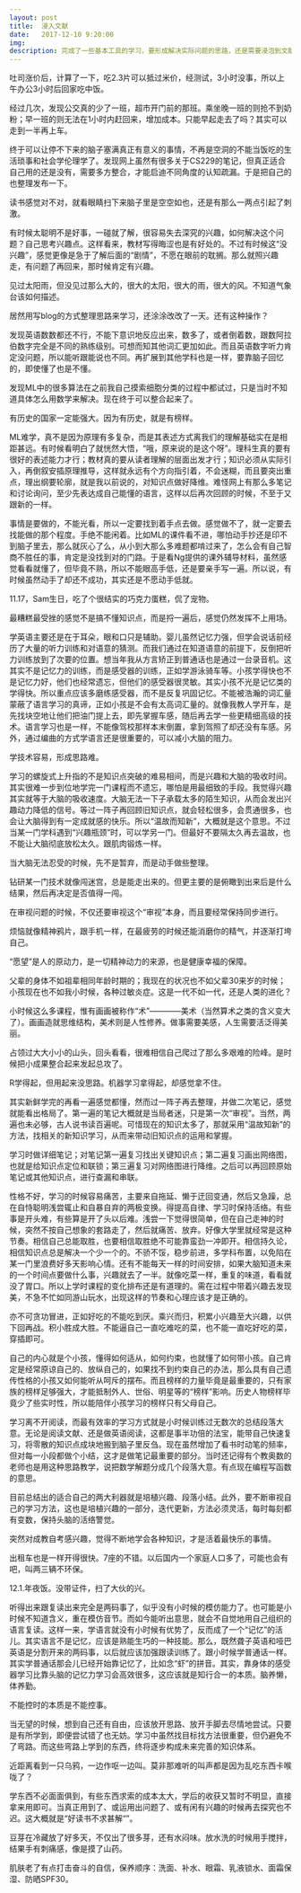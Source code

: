 ```yaml
---
layout: post
title:  浸入文献
date:   2017-12-10 9:20:00
img: 
description: 完成了一些基本工具的学习，要形成解决实际问题的思路，还是需要浸泡到文献中去。
---
```


吐司涨价后，计算了一下，吃2.3片可以抵过米价，经测试，3小时没事，所以上午办公3小时后回家吃中饭。

经过几次，发现公交真的少了一班，超市开门前的那班。乘坐晚一班的则抢不到奶粉；早一班的则无法在1小时内赶回来，增加成本。只能早起走去了吗？其实可以走到一半再上车。

终于可以让停不下来的脑子塞满真正有意义的事情，不再是空洞的不能当饭吃的生活琐事和社会学伦理学了。发现网上虽然有很多关于CS229的笔记，但真正适合自己用的还是没有，需要多方整合，才能启迪不同角度的认知疏漏。于是把自己的也整理发布一下。

读书感觉对不对，就看眼睛扫下来脑子里是空空如也，还是有那么一两点引起了刺激。

有时候太聪明不是好事，一碰就了解，很容易失去深究的兴趣，如何解决这个问题？自己思考兴趣点。这样看来，教材写得晦涩也是有好处的。不过有时候这“没兴趣”，感觉更像是急于了解后面的“剧情”，不愿在眼前的耽搁。那么就照兴趣走，有问题了再回来，那时候肯定有兴趣。

见过太阳雨，但没见过那么大的，很大的太阳，很大的雨，很大的风。不知道气象台该如何描述。

居然用写blog的方式整理思路来学习，还涂涂改改了一天。还有这种操作？

发现英语数数都还不行，不能下意识地反应出来，数多了，或者倒着数，跟数阿拉伯数字完全是不同的熟练级别。可想而知其他词汇更加如此。而且英语数字听力肯定没问题，所以能听跟能说也不同。再扩展到其他学科也是一样，要靠脑子回忆的，即使懂了也是不懂。

发现ML中的很多算法在之前我自己摸索细胞分类的过程中都试过，只是当时不知道具体怎么用数学来解决。现在终于可以整合起来了。

有历史的国家一定能强大。因为有历史，就是有榜样。

ML难学，真不是因为原理有多复杂，而是其表述方式离我们的理解基础实在是相距甚远。有时候看明白了就恍然大悟，“哦，原来说的是这个呀”。理科生真的要有很好的表述能力才行；教材真的要从读者理解的层面出发才行；知识必须从实际引入，再倒叙安插原理推导，这样就永远有个方向指引着，不会迷糊，而且要突出重点，理出纲要轮廓，就是我以前说的，对知识点做好降维。难怪网上有那么多笔记和讨论询问，至少先表达成自己能懂的语言，这样以后再次回顾的时候，不至于又跟新的一样。

事情是要做的，不能光看，所以一定要找到着手点去做。感觉做不了，就一定要去找能做的那个程度。手绝不能闲着。比如ML的课件看不进，哪怕动手抄还是印不到脑子里去，那么就灰心了么，从小到大那么多难题都啃过来了，怎么会有自己智商不胜任的事，肯定是没找到对的门路。于是看Ng提供的课外辅导材料，虽然感觉看看就懂了，但毕竟不熟，所以不能眼高手低，还是要亲手写一遍。所以说，有时候虽然动手了却还不成功，其实还是不愿动手低就。

11.17，Sam生日，吃了个很结实的巧克力蛋糕，侃了宠物。

最糟糕最受挫的感觉不是搞不懂知识点，而是捋一遍后，感觉仍然发挥不上用场。

学英语主要还是在于耳朵，眼和口只是辅助。婴儿虽然记忆力强，但学会说话前经历了大量的听力训练和对语意的猜测。而我们通过在知道语意的前提下，反倒把听力训练放到了次要的位置。想当年我从方言矫正到普通话也是通过一台录音机。这其实不是记忆力的训练，而是感受器的训练，正如学游泳骑车等。小孩学得快也不是记忆力好，他们也经常遗忘，但他们的感受器很灵敏。其实小孩不光是记忆类的学得快。所以重点应该多磨练感受器，而不是反复巩固记忆。不能被浩瀚的词汇量蒙蔽了语言学习的真谛，正如小孩是不会有太高词汇量的。就像我教人学开车，是先找块空地让他们把油门提上去，即先掌握车感，随后再去学一些更精细高级的技术。语言学习也是一样，不能像驾校那样本末倒置，拿到驾照了却还没有车感。另外，通过编曲的方式学语言还是很重要的，可以减小大脑的阻力。

学技术容易，形成思路难。

学习的螺旋式上升指的不是知识点突破的难易相间，而是兴趣和大脑的吸收时间。其实很难一步到位地学完一门课程而不遗忘，哪怕是用最细致的手段。我觉得兴趣其实就等于大脑的吸收速度。大脑无法一下子承载太多的陌生知识，从而会发出兴趣动力降低的信号。等过一阵子再回顾旧知识点，就会轻松很多，会贯通很多，也会让大脑得到有一定成就感的快乐。所以“温故而知新”，大概就是这个意思。不过当某一门学科遇到“兴趣瓶颈”时，可以学另一门。但最好不要隔太久再去温故，也不能让大脑彻底放松太久。跟肌肉锻炼一样。

当大脑无法忍受的时候，先不是暂弃，而是动手做些整理。

钻研某一门技术就像闯迷宫，总是能走出来的。但更主要的是俯瞰到出来后是什么结果，然后再决定是否值得一闯。

在审视问题的时候，不仅还要审视这个“审视”本身，而且要经常保持同步进行。

烦恼就像精神鸦片，跟手机一样，在最疲劳的时候还能消磨你的精气，并逐渐打垮自己。

“愿望”是人的原动力，是一切精神动力的来源，也是健康幸福的保障。

父辈的身体不如祖辈相同年龄时期的；我现在的状况也不如父辈30来岁的时候；小孩现在也不如我小时候，各种过敏炎症。这是一代不如一代，还是人类的进化？

小时候这么多课程，惟有画画被称作“术”————美术（当然算术之类的含义变大了）。画画造就思维结构，美术则是人性修养。做事需要美感，人生需要活泛得美丽。

占领过大大小小的山头，回头看看，很难相信自己爬过了那么多艰难的险峰。是时候把小成果整合起来发起总攻了。

R学得起，但用起来没思路。机器学习拿得起，却感觉拿不住。

其实新鲜学完的再看一遍感觉都懂，然而过一阵子再去整理，并做二次笔记，感觉就能看出格局了。第一遍的笔记大概就是当局者迷，只是第一次“审视”。当然，两遍也未必够，古人说书读百遍呢。可惜现在的知识太多了，那就采用“温故知新”的方法，找相关的新知识学习，从而来带动旧知识点的运用和掌握。

学习时做详细笔记；对笔记第一遍复习找出关键知识点；第二遍复习画出网络图，也就是给知识点定位和联锁；第三遍复习对网络图进行降维。之后可以再回顾原始笔记或其他知识点，进行查漏和串联。

性格不好，学习的时候容易痛苦，主要来自拖延、懒于迂回变通，然后又急躁，总在自恃聪明浅尝辄止和自暴自弃的两极变换。得提高自律、学习时保持活络。有些事是开头难，有些算是开了头以后难。浅尝一下觉得很简单，但在自己走神的时候，突然不按自己想象的套路走了，然后就痛苦、放弃。好像大学里就经常是这种节奏。相信自己总能取胜，也要相信取胜绝不可能靠蛮劲一冲即开。相信持久论，相信知识点总是解决一个少一个的。不骄不馁，稳步前进，多学科布置，以免陷在某一门里浪费好多天影响心情。还有不能每天一样的时间安排，如果大脑知道未来的一个时间点要做什么事，兴趣就去了一半。就像吃菜一样，重复的味道，看看就没了胃口。所以上学时课程的变化排布还是有道理的。需在过程中带着兴趣去发现美，不急不忙如同游山玩水，出现这样的节奏和心理应该才是正确的。

亦不可贪功冒进，正如好吃的不能吃到厌。乘兴而归，积累小兴趣至大兴趣，以供下回再战。积小胜成大胜。不能逼自己一直吃难吃的菜，也不能一直吃好吃的菜，穿插即可。

自己的内心就是个小孩，懂得如何适从，如何约束，也就懂了如何带小孩。自己肯定是经常原谅自己的、放纵自己的，如果找不到约束自己的办法，那么具有自己遗传性格的小孩又如何能听从呵斥的摆布。而且榜样的力量毕竟是最重要的，只有家族的榜样足够强大，才能抵制外人、世俗、明星等的“榜样”影响。历史人物榜样毕竟少了些实时性，所以能陪伴小孩学习的榜样只有父母自己。

学习离不开阅读，而最有效率的学习方式就是小时候训练过无数次的总结段落大意。无论是阅读文献、还是做英语阅读，这都是事半功倍的法宝，能带自己快速复习，将零散的知识点成块地搬到脑子里反刍。现在虽然增加了看书时动笔的频率，但对每一小段都做个小结，这才是做笔记最重要的部分。当时还记得有个教奥数的老师也是用这种思路教学，说把数学解题分成几个段落大意。有点现在编程写函数的意思。

目前总结出的适合自己的两大利器就是培植兴趣、段落小结。此外，要不断审视自己的学习方法，这也是培植兴趣的一部分，迭代更新，方法必须灵活，每时每刻都有变数，保持头脑的活络警觉。

突然对成教自考感兴趣，觉得不断地学会各种知识，才是活着最快乐的事情。

出租车也是一样开得很快。7座的不错。以后国内一个家庭人口多了，可能也会有吧，叫两三辆不环保。

12.1.年夜饭。没带证件，扫了大伙的兴。

听得出来跟复读出来完全是两码事了，似乎没有小时候的模仿能力了。也可能是小时候不知道含义，重在模仿音节。而如今能听出意思，就会不自觉地用自己组织的语言复读。这样一来，学语言就没有小时候有优势了，反而成了一个“记忆”的活儿。其实语言不是记忆，应该是熟能生巧的一种技能。那么，既然聋子英语和哑巴英语是分割开来的两码事，以后就应该加强跟读训练了。跟小时候学普通话一样。其实学普通话那会儿已经开始靠记忆了，比如念“虾”的拼音。其实，靠身体的感受器学习比靠头脑的记忆力学习会高效很多，这应该就是知行合一的本质。脑养懒，体养勤。

不能控时的本质是不能控事。

当无望的时候，想到自己还有自由，应该放开思路、放开手脚去尽情地尝试。只要是有所学到，即便尝试错了也无妨。学习中虽然找目标找方法很重要，但仍避免不了弯路。而这些弯路上学到的东西，终将逐步构成未来完善的知识体系。

近距离看到一只乌鸦，一边作呕一边叫。莫非那难听的叫声都是因为乱吃东西卡喉咙了？

学东西不必面面俱到，有些东西求索的成本太大，学后的收获又暂时不明显，直接拿来用即可。当真正用到了、或运用出问题了、或有闲有兴趣的时候再去探究也不迟。这大概就是“好读书不求甚解“”。

豆芽在冷藏放了好多天，不仅出了很多芽，还有水闷味。放水洗的时候用手搅拌，结果手有刺痛感，像是摸了山药。

肌肤老了有点打击奋斗的自信，保养顺序：洗面、补水、眼霜、乳液锁水、面霜保湿、防晒SPF30。